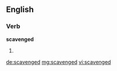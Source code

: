 ==English==

===Verb===
'''scavenged'''

# {{past of|[[scavenge]]}}

[[de:scavenged]]
[[mg:scavenged]]
[[vi:scavenged]]